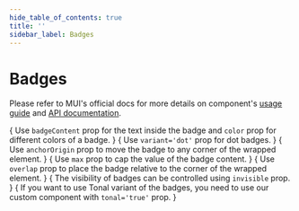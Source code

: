 ```yaml
---
hide_table_of_contents: true
title: ''
sidebar_label: Badges
---
```




<h1 className='!m-0'>Badges</h1>

Please refer to MUI's official docs for more details on component's [usage guide](https://mui.com/material-ui/react-badge/) and [API documentation](https://mui.com/material-ui/api/badge/).

<Grid container spacing={6}>
  <Grid item xs={12} md={6}>
    <CardSnippet
      title="Basic Badges"
      code={SourceCodeBadgesBasic}
    >
      {
        <Typography className='mbe-6'>
          Use <code>badgeContent</code> prop for the text inside the badge and <code>color</code> prop for different colors of a badge.
        </Typography>
      }
      <BadgesBasic />
    </CardSnippet>
  </Grid>
  <Grid item xs={12} md={6}>
    <CardSnippet
      title="Dot Badges"
      code={SourceCodeBadgesDot}
    >
      {
        <Typography className='mbe-6'>
          Use <code>variant='dot'</code> prop for dot badges.
        </Typography>
      }
      <BadgesDot />
    </CardSnippet>
  </Grid>
  <Grid item xs={12} md={6}>
    <CardSnippet
      title="Badge Alignment"
      code={SourceCodeBadgesAlignment}
    >
      {
        <Typography className='mbe-6'>
          Use <code>anchorOrigin</code> prop to move the badge to any corner of the wrapped element.
        </Typography>
      }
      <BadgesAlignment />
    </CardSnippet>
  </Grid>
  <Grid item xs={12} md={6}>
    <CardSnippet
      title="Maximum Value"
      code={SourceCodeBadgesMaxValue}
    >
      {
        <Typography className='mbe-6'>
          Use <code>max</code> prop to cap the value of the badge content.
        </Typography>
      }
      <BadgesMaxValue />
    </CardSnippet>
  </Grid>
  <Grid item xs={12} md={6}>
    <CardSnippet
      title="Badge Overlap"
      code={SourceCodeBadgesOverlap}
    >
      {
        <Typography className='mbe-6'>
          Use <code>overlap</code> prop to place the badge relative to the corner of the wrapped element.
        </Typography>
      }
      <BadgesOverlap />
    </CardSnippet>
  </Grid>
  <Grid item xs={12} md={6}>
    <CardSnippet
      title="Badge visibility"
      code={SourceCodeBadgesVisibility}
    >
      {
        <Typography className='mbe-6'>
          The visibility of badges can be controlled using <code>invisible</code> prop.
        </Typography>
      }
      <BadgesVisibility />
    </CardSnippet>
  </Grid>
  <Grid item xs={12}>
    <CardSnippet
      title="Custom Tonal Badges"
      code={SourceCodeBadgesTonal}
    >
      {
        <Typography className='mbe-6'>
        If you want to use Tonal variant of the badges, you need to use our custom component with <code>tonal='true'</code> prop.
        </Typography>
      }
      <BadgesTonal />
    </CardSnippet>
  </Grid>
</Grid>